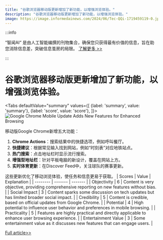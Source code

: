 ```yaml
---
title: "谷歌浏览器移动版更新增加了新功能，以增强浏览体验。"
description: "谷歌浏览器移动版更新增加了新功能，以增强浏览体验。"
image: https://image.informedainews.com/2024/06/Tec-QQi-1719459119-0.jpg
---
```



:::info

“智闻AI“ 是由人工智能编撰的刊物集合，确保您只获得最有价值的信息，旨在助您消除信息差，突破信息茧房的局限。  [了解更多 >>](/)

:::

# 谷歌浏览器移动版更新增加了新功能，以增强浏览体验。


<Tabs
	defaultValue="summary"
	values={[
	{label: 'summary', value: 'summary'},
	{label: 'score', value: 'score'},
]}>
<TabItem value="summary">
<img
  src="https://image.informedainews.com/2024/06/Tec-QQi-1719459119-0.jpg"
  alt="Google Chrome Mobile Update Adds New Features for Enhanced Browsing"
/>



移动版Google Chrome新增五大功能：

1. **Chrome Actions**：搜索结果中的快捷选项，例如呼叫餐厅。
2. **快捷建议**：根据常见输入找到网站，例如“时刻表”对应地铁站点。
3. **热门搜索**：点击地址栏时显示流行搜索。
4. **增强型地址栏**：针对平板电脑的新设计，覆盖在网站上方。
5. **实时体育更新**：在Discover Feed中，关注球队的赛事更新。

这些更新优化了移动浏览体验，使任务和信息更易于获取。
</TabItem>
<TabItem value="score">
	| Scores     | Value   | Explanation |
	| -------- | ------- | ------- |
	| Objectivity  | 6    | Content is very objective, providing comprehensive reporting on new features without bias.    |
	| Social Impact | 3     | Content sparks some discussion on tech updates but has limited broader social impact.    |
	| Credibility    | 5    | Content is credible, based on official updates from Google Chrome.    |
	| Potential    | 4    | High potential to influence user behavior and preferences in mobile browsing.    |
	| Practicality    | 5    | Features are highly practical and directly applicable to enhance user browsing experience.    |
	| Entertainment Value    | 3    | Some entertainment value as it discusses new features that can engage users.    |
</TabItem>
</Tabs>

[Full article>>](https://www.cnbeta.com.tw/articles/tech/1436250.htm)
